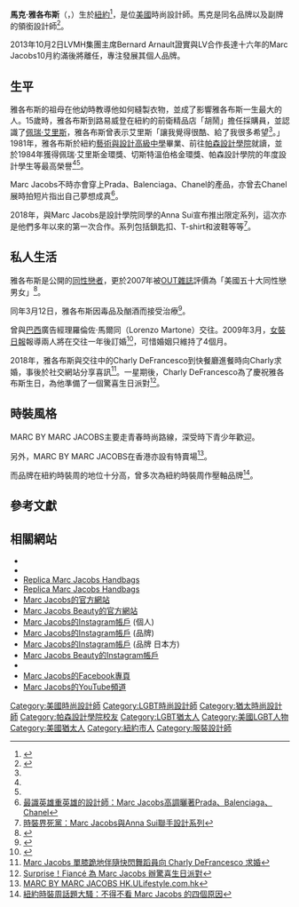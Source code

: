 {{Infobox Fashion Designer
| image=Marc Jacobs SXSW 2017 (cropped).jpg
| caption=
| name=馬克·雅各布斯
| original_name =Marc Jacobs
| nationality={{USA}}
| birth_date={{Birth date and age|1963|4|9}}
| birth_place=[[美国|美国]][[紐約|紐約]]
| death_date=
| death_place=
| education= [[帕森設計學院|帕森設計學院]]
| label_name=''Marc Jacobs''<br>''Marc by Marc Jacobs''<br>[[路易威登|路易威登]] 
| headquarters= [[麻州|麻州]][[波士頓|波士頓]]81紐貝瑞街
| significant_designs=
| awards=
|}}
'''馬克·雅各布斯'''（{{lang-en|'''Marc Jacobs'''}}，{{bd|1963年|4月9日|||catIdx=Jacobs, Marc}}）生於[[紐約|紐約]]<ref name="Bio">{{cite web |url=http://www.marcjacobs.com/#folder=/worldofmarcjacobs/biography |title=Biography |accessdate=2009-03-27 |work=''Marc Jacobs'' |publisher= |date= }}</ref>，是位[[美國|美國]]時尚設計師。馬克是同名品牌{{lang|en|Marc Jacobs}}以及副牌{{lang|en|Marc by Marc Jacobs}}的領銜設計師<ref name="vogue">{{cite web |url=http://www.vogue.co.uk/biographies/080420-marc-jacobs-biography.aspx |title=Marc Jacobs biography |accessdate=2009-03-27 |work= |publisher=''Vogue'' |date= }}</ref>。

2013年10月2日LVMH集團主席Bernard Arnault證實與LV合作長達十六年的Marc Jacobs10月約滿後將離任，專注發展其個人品牌。

== 生平 ==
雅各布斯的祖母在他幼時教導他如何縫製衣物，並成了影響雅各布斯一生最大的人。15歲時，雅各布斯到路易威登在紐約的前衛精品店「胡鬧」擔任採購員，並認識了[[佩瑞·艾里斯|佩瑞·艾里斯]]，雅各布斯曾表示艾里斯「讓我覺得很酷、給了我很多希望<ref name="vogue" />。」1981年，雅各布斯於紐約[[藝術與設計高級中學|藝術與設計高級中學]]畢業、前往[[帕森設計學院|帕森設計學院]]就讀，並於1984年獲得佩瑞·艾里斯金環獎、切斯特溫伯格金環獎、帕森設計學院的年度設計學生等最高榮譽<ref name="Bio" /><ref name="vogue" />。

Marc Jacobs不時亦會穿上Prada、Balenciaga、Chanel的產品，亦曾去Chanel展時拍短片指出自己夢想成真<ref>[https://www.mings-fashion.com/marc-jacobs-mingsfashion-mj-3250/ 最識英雄重英雄的設計師：Marc Jacobs高調曬著Prada、Balenciaga、Chanel]</ref>。

2018年，與Marc Jacobs是設計學院同學的Anna Sui宣布推出限定系列，這次亦是他們多年以來的第一次合作。系列包括鎖匙扣、T-shirt和波鞋等等<ref>[https://www.mings-fashion.com/marc-jacobs-anna-sui-will-broome-1796/ 時裝界死黨：Marc Jacobs與Anna Sui聯手設計系列]</ref>。

== 私人生活 ==
雅各布斯是公開的[[同性戀者|同性戀者]]，更於2007年被[[OUT雜誌|OUT雜誌]]評價為「美國五十大同性戀男女」<ref name="OUT">{{cite web |author=Oxfield, Jesse, Idov, Michael |url=http://nymag.com/daily/intel/2007/04/out_ranks_the_top_50_gays_ande.html |title=''"Out" Ranks the Top 50; Anderson Is No. 2'' |accessdate=2009-03-27 |work= |publisher=紐約雜誌 |date= }}</ref>。

同年3月12日，雅各布斯因毒品及酗酒而接受治療<ref name="USAToday">{{cite web |url=http://www.usatoday.com/life/people/2007-03-13-jacobs-rehab_N.htm |title=Designer Marc Jacobs enters rehab |accessdate=2009-03-27 |work= |publisher=USAToday.com. |date= }}</ref>。

曾與[[巴西|巴西]]廣告經理羅倫佐·馬爾同（Lorenzo Martone）交往。2009年3月，[[女裝日報|女裝日報]]報導兩人將在交往一年後訂婚<ref>{{cite web |url=http://stylenews.peoplestylewatch.com/2009/03/18/marc-jacobs-gets-engaged/ |title=Marc Jacobs Gets Engaged! |accessdate=2009-03-27 |work= |publisher=People.com |date=2009-03-18 |deadurl=yes |archiveurl=https://web.archive.org/web/20090322020242/http://stylenews.peoplestylewatch.com/2009/03/18/marc-jacobs-gets-engaged/ |archivedate=2009-03-22 }}</ref>，可惜婚姻只維持了4個月。

2018年，雅各布斯與交往中的Charly DeFrancesco到快餐廳進餐時向Charly求婚，事後於社交網站分享喜訊<ref>[https://www.mings-fashion.com/marc-jacobs-%E7%B5%90%E5%A9%9A-charly-defrancesco-527/ Marc Jacobs 單膝跪地伴隨快閃舞蹈員向 Charly DeFrancesco 求婚]</ref>。一星期後，Charly DeFrancesco為了慶祝雅各布斯生日，為他準備了一個驚喜生日派對<ref>[https://www.mings-fashion.com/marc-jacobs-%E7%94%9F%E6%97%A5-charly-defrancesco-466/ Surprise！Fiancé 為 Marc Jacobs 辦驚喜生日派對]</ref>。

== 時裝風格 ==
MARC BY MARC JACOBS主要走青春時尚路線，深受時下青少年歡迎。

另外，MARC BY MARC JACOBS在香港亦設有特賣場<ref>[http://hk.ulifestyle.com.hk/spot/detail.html?id=ABdGDVo3BwpZEQNv MARC BY MARC JACOBS  HK.ULifestyle.com.hk]</ref>。

而品牌在紐約時裝周的地位十分高，曾多次為紐約時裝周作壓軸品牌<ref>[https://www.mings-fashion.com/%E6%98%A5%E5%A4%8F-marc-jacobs-%E6%99%82%E8%A3%9D%E5%91%A8-206375/ 紐約時裝周話題大騷：不得不看 Marc Jacobs 的四個原因]</ref>。

== 參考文獻 ==
{{reflist}}

== 相關網站 ==
{{commonscat|Marc Jacobs}}
*{{myspace|jacobsjacobs|Marc Jacobs}}
*{{imdb name|414532|Marc Jacobs}}
*[http://www.cheaphandbagsell.com/replica-marc-jacobs-bags-cate-95.html Replica Marc Jacobs Handbags]
*[http://www.voguebagsale.com/marc-jacobs-handbags-c-15.html Replica Marc Jacobs Handbags]
*[https://www.marcjacobs.com/ Marc Jacobs的官方網站]
*[https://www.marcjacobsbeauty.com/ Marc Jacobs Beauty的官方網站]
*[https://instagram.com/themarcjacobs Marc Jacobs的Instagram帳戶] (個人)
*[https://instagram.com/marcjacobs Marc Jacobs的Instagram帳戶] (品牌)
*[https://instagram.com/marcjacobsjapan Marc Jacobs的Instagram帳戶] (品牌 日本方)
*[https://instagram.com/marcjacobsbeauty Marc Jacobs Beauty的Instagram帳戶]
*{{twitter|marcjacobs|Marc Jacobs}}
*[https://www.facebook.com/marcjacobsintl/ Marc Jacobs的Facebook專頁]
*[https://youtube.com/c/MarcJacobsIntl Marc Jacobs的YouTube頻道]

{{设计师品牌}}
{{Authority control}}
{{DEFAULTSORT:Jacobs, Marc}}
[[Category:美國時尚設計師|Category:美國時尚設計師]]
[[Category:LGBT時尚設計師|Category:LGBT時尚設計師]]
[[Category:猶太時尚設計師|Category:猶太時尚設計師]]
[[Category:帕森設計學院校友|Category:帕森設計學院校友]]
[[Category:LGBT猶太人|Category:LGBT猶太人]]
[[Category:美國LGBT人物|Category:美國LGBT人物]]
[[Category:美國猶太人|Category:美國猶太人]]
[[Category:紐約市人|Category:紐約市人]]
[[Category:服裝設計師|Category:服裝設計師]]